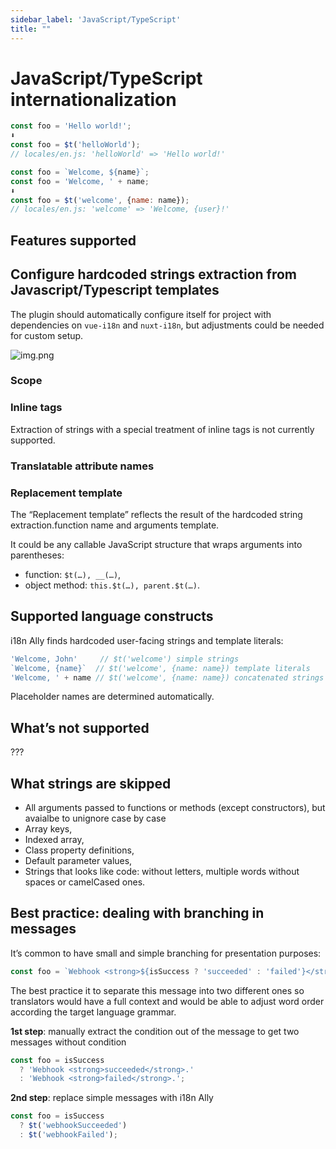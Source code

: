 ```yaml
---
sidebar_label: 'JavaScript/TypeScript'
title: ""
---
```




# JavaScript/TypeScript internationalization
```javascript
const foo = 'Hello world!';
⬇
const foo = $t('helloWorld');
// locales/en.js: 'helloWorld' => 'Hello world!'

const foo = `Welcome, ${name}`;
const foo = 'Welcome, ' + name;
⬇
const foo = $t('welcome', {name: name});
// locales/en.js: 'welcome' => 'Welcome, {user}!'
```

## Features supported
<SupportedFeatures />

## Configure hardcoded strings extraction from Javascript/Typescript templates
The plugin should automatically configure itself for project with dependencies on `vue-i18n` and `nuxt-i18n`, but adjustments could be needed for custom setup.

![img.png](assets/js-and-ts.png)

### Scope
<Scope fileName=".js/.ts" />

### Inline tags
Extraction of strings with a special treatment of inline tags is not currently supported.

### Translatable attribute names
<TranslatableAttribute/>

### Replacement template
The “Replacement template” reflects the result of the hardcoded string extraction.function name and arguments template.

It could be any callable JavaScript structure that wraps arguments into parentheses:

 - function: `$t(…), __(…)`,
 - object method: `this.$t(…), parent.$t(…)`.

<ReplacementTemplate mapTemplate="$t('key', {foo: fooVariable, bar: barVariable})"
                     listTemplate="$t('key', [fooVariable, barVariable])"
                     argsTemplate="$t('key', fooVariable, barVariable)"/>

## Supported language constructs
i18n Ally finds hardcoded user-facing strings and template literals:
```js
'Welcome, John'     // $t('welcome') simple strings
`Welcome, {name}`  // $t('welcome', {name: name}) template literals
'Welcome, ' + name // $t('welcome', {name: name}) concatenated strings
```
Placeholder names are determined automatically.

## What’s not supported
???

## What strings are skipped
 - All arguments passed to functions or methods (except constructors), but avaialbe to unignore case by case
 - Array keys,
 - Indexed array,
 - Class property definitions,
 - Default parameter values,
 - Strings that looks like code: without letters, multiple words without spaces or camelCased ones.

## Best practice: dealing with branching in messages
It’s common to have small and simple branching for presentation purposes:
```js
const foo = `Webhook <strong>${isSuccess ? 'succeeded' : 'failed'}</strong>.`;
```
The best practice it to separate this message into two different ones so translators would have a full context and would be able to adjust word order according the target language grammar.

**1st step**: manually extract the condition out of the message to get two messages without condition
```js
const foo = isSuccess
  ? 'Webhook <strong>succeeded</strong>.'
  : 'Webhook <strong>failed</strong>.';
```

**2nd step**: replace simple messages with i18n Ally
```js
const foo = isSuccess
  ? $t('webhookSucceeded')
  : $t('webhookFailed');
```

